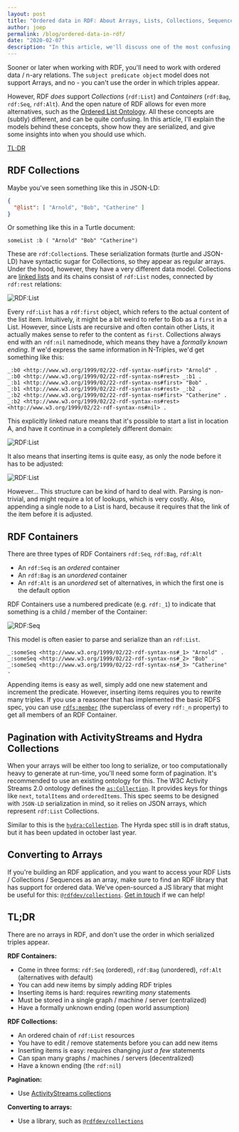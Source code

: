 ```yaml
---
layout: post
title: "Ordered data in RDF: About Arrays, Lists, Collections, Sequences and Pagination"
author: joep
permalink: /blog/ordered-data-in-rdf/
date: "2020-02-07"
description: "In this article, we'll discuss one of the most confusing but important topics of RDF: the various ways you can create ordered data."
---
```


Sooner or later when working with RDF, you'll need to work with ordered data / n-ary relations.
The `subject predicate object` model does not support Arrays, and no - you can't use the order in which triples appear.

However, RDF _does_ support _Collections_ (`rdf:List`) and _Containers_ (`rdf:Bag`, `rdf:Seq`, `rdf:Alt`).
And the open nature of RDF allows for even more alternatives, such as the [Ordered List Ontology](http://smiy.sourceforge.net/olo/spec/orderedlistontology.html).
All these concepts are (subtly) different, and can be quite confusing.
In this article, I'll explain the models behind these concepts, show how they are serialized, and give some insights into when you should use which.

[TL;DR](#tldr)

## RDF Collections

Maybe you've seen something like this in JSON-LD:

```json
{
  "@list": [ "Arnold", "Bob", "Catherine" ]
}
````

Or something like this in a Turtle document:

```turtle
someList :b ( "Arnold" "Bob" "Catherine")
```

These are `rdf:Collection`s.
These serialization formats (turtle and JSON-LD) have syntactic sugar for Collections, so they appear as regular arrays.
Under the hood, however, they have a very different data model.
Collections are [linked lists](https://en.wikipedia.org/wiki/Linked_list) and its chains consist of `rdf:List` nodes, connected by `rdf:rest` relations:

![RDF:List](/images/posts/ordered/rdflist_basic.png)

Every `rdf:List` has a `rdf:first` object, which refers to the actual content of the list item.
Intuitively, it might be a bit weird to refer to Bob as a `first` in a List.
However, since Lists are recursive and often contain other Lists, it actually makes sense to refer to the content as `first`.
Collections always end with an `rdf:nil` namednode, which means they have a _formally known ending_.
If we'd express the same information in N-Triples, we'd get something like this:

```ntriples
_:b0 <http://www.w3.org/1999/02/22-rdf-syntax-ns#first> "Arnold" .
_:b0 <http://www.w3.org/1999/02/22-rdf-syntax-ns#rest> _:b1 .
_:b1 <http://www.w3.org/1999/02/22-rdf-syntax-ns#first> "Bob" .
_:b1 <http://www.w3.org/1999/02/22-rdf-syntax-ns#rest> _:b2 .
_:b2 <http://www.w3.org/1999/02/22-rdf-syntax-ns#first> "Catherine" .
_:b2 <http://www.w3.org/1999/02/22-rdf-syntax-ns#rest> <http://www.w3.org/1999/02/22-rdf-syntax-ns#nil> .
```

This explicitly linked nature means that it's possible to start a list in location A, and have it continue in a completely different domain:

![RDF:List](/images/posts/ordered/rdflist_external.png)

It also means that inserting items is quite easy, as only the node before it has to be adjusted:

![RDF:List](/images/posts/ordered/rdflist_insert.png)

However... This structure can be kind of hard to deal with.
Parsing is non-trivial, and might require a lot of lookups, which is very costly.
Also, appending a single node to a List is hard, because it requires that the link of the item before it is adjusted.

## RDF Containers

There are three types of RDF Containers `rdf:Seq`, `rdf:Bag`, `rdf:Alt`

- An `rdf:Seq` is an _ordered_ container
- An `rdf:Bag` is an _unordered_ container
- An `rdf:Alt` is an _unordered_ set of alternatives, in which the first one is the default option

RDF Containers use a numbered predicate (e.g. `rdf:_1`) to indicate that something is a child / member of the Container:

![RDF:Seq](/images/posts/ordered/rdfseq.png)

This model is often easier to parse and serialize than an `rdf:List`.

```ntriples
_:someSeq <http://www.w3.org/1999/02/22-rdf-syntax-ns#_1> "Arnold" .
_:someSeq <http://www.w3.org/1999/02/22-rdf-syntax-ns#_2> "Bob" .
_:someSeq <http://www.w3.org/1999/02/22-rdf-syntax-ns#_3> "Catherine" .
```

Appending items is easy as well, simply add one new statement and increment the predicate.
However, inserting items requires you to rewrite many triples.
If you use a reasoner that has implemented the basic RDFS spec, you can use [`rdfs:member`](https://www.w3.org/TR/rdf-schema/#ch_member) (the superclass of every `rdf:_n` property) to get all members of an RDF Container.

## Pagination with ActivityStreams and Hydra Collections

When your arrays will be either too long to serialize, or too computationally heavy to generate at run-time, you'll need some form of pagination.
It's recommended to use an existing ontology for this.
The W3C Activity Streams 2.0 ontology defines the [`as:Collection`](https://www.w3.org/TR/activitystreams-core/#collection).
It provides keys for things like `next`, `totalItems` and `orderedItems`.
This spec seems to be designed with `JSON-LD` serialization in mind, so it relies on JSON arrays, which represent `rdf:List` Collections.

Similar to this is the [`hydra:Collection`](https://www.hydra-cg.com/spec/latest/core/#collections).
The Hyrda spec still is in draft status, but it has been updated in october last year.

## Converting to Arrays

If you're building an RDF application, and you want to access your RDF Lists / Collections / Sequences as an array, make sure to find an RDF library that has support for ordered data.
We've open-sourced a JS library that might be useful for this: [`@rdfdev/collections`](https://js.rdf.dev/modules/_rdfdev_collections).
[Get in touch](mailto:joep@ontola.io) if we can help!

## TL;DR

There are no arrays in RDF, and don't use the order in which serialized triples appear.

**RDF Containers:**
- Come in three forms: `rdf:Seq` (ordered), `rdf:Bag` (unordered), `rdf:Alt` (alternatives with default)
- You can add new items by simply adding RDF triples
- Inserting items is hard: requires rewriting *many* statements
- Must be stored in a single graph / machine / server (centralized)
- Have a formally unknown ending (open world assumption)

**RDF Collections:**
- An ordered chain of `rdf:List` resources
- You have to edit / remove statements before you can add new items
- Inserting items is easy: requires changing *just a few* statements
- Can span many graphs / machines / servers (decentralized)
- Have a known ending (the `rdf:nil`)

**Pagination:**
- Use [ActivityStreams collections](https://www.w3.org/TR/activitystreams-core/#collection)

**Converting to arrays:**
- Use a library, such as [`@rdfdev/collections`](https://js.rdf.dev/modules/_rdfdev_collections)
